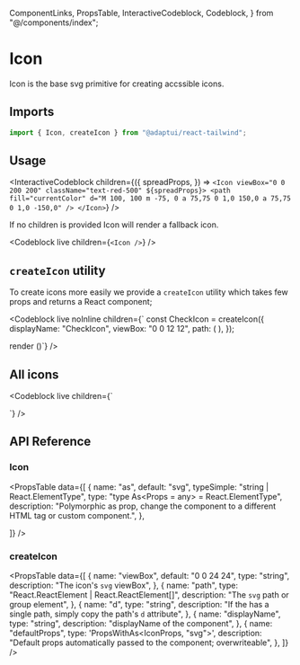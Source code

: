   ComponentLinks,
  PropsTable,
  InteractiveCodeblock,
  Codeblock,
} from "@/components/index";

# Icon

Icon is the base svg primitive for creating accssible icons.

<ComponentLinks github="icon" story="primitives-icon" theme="icon" />

## Imports

```js
import { Icon, createIcon } from "@adaptui/react-tailwind";
```

## Usage

<InteractiveCodeblock
  children={({
    spreadProps,
  }) => `<Icon viewBox="0 0 200 200" className="text-red-500" ${spreadProps}>
  <path
    fill="currentColor"
    d="M 100, 100 m -75, 0 a 75,75 0 1,0 150,0 a 75,75 0 1,0 -150,0"
  />
</Icon>`}
/>

If no children is provided Icon will render a fallback icon.

<Codeblock
  live
  children={`
<Icon />
`}
/>

## `createIcon` utility

To create icons more easily we provide a `createIcon` utility which takes few
props and returns a React component;

<Codeblock
  live
  noInline
  children={`
  const CheckIcon = createIcon({
    displayName: "CheckIcon",
    viewBox: "0 0 12 12",
    path: (
      <path
        fill="none"
        stroke="currentColor"
        strokeLinecap="round"
        strokeLinejoin="round"
        strokeWidth="1.3"
        d="M2.25 6.214l2.41 2.679L9.75 3"
      />
    ),
  });

render (<CheckIcon />)`} />

## All icons

<Codeblock
  live
  children={`
<div className="inline-grid grid-cols-6 gap-4 text-3xl place-items-center">
  <SlotIcon />
  <CaretDownIcon />
  <CaretLeftIcon />
  <CaretRightIcon />
  <CheckIcon />
  <CircledCheckIcon />
  <ClockIcon />
  <CloseIcon />
  <DashIcon />
  <UserIcon />
  <ActiveStatusIcon />
  <SleepStatusIcon />
  <AwayStatusIcon />
  <TypingSmallStatusIcon className="inline-block w-12" />
  <TypingLargeStatusIcon className="inline-block w-12" />
  <ArrowIcon className="inline-block w-12 h-12" />
  <EqualsIcon />
  <ErrorIcon />
  <SelectIcon />
  <TimelessIcon />
</div>
`}
/>

## API Reference

### Icon

<PropsTable
  data={[
    {
      name: "as",
      default: "svg",
      typeSimple: "string | React.ElementType",
      type: "type As<Props = any> = React.ElementType<Props>",
      description:
        "Polymorphic as prop, change the component to a different HTML tag or custom component.",
    },

]} />

### createIcon

<PropsTable
  data={[
    {
      name: "viewBox",
      default: "0 0 24 24",
      type: "string",
      description: "The icon's `svg` viewBox",
    },
    {
      name: "path",
      type: "React.ReactElement | React.ReactElement[]",
      description: "The `svg` path or group element",
    },
    {
      name: "d",
      type: "string",
      description:
        "If the has a single path, simply copy the path's `d` attribute",
    },
    {
      name: "displayName",
      type: "string",
      description: "displayName of the component",
    },
    {
      name: "defaultProps",
      type: 'PropsWithAs<IconProps, "svg">',
      description:
        "Default props automatically passed to the component; overwriteable",
    },
  ]}
/>
```
